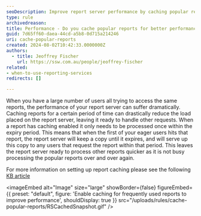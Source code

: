 ```yaml
---
seoDescription: Improve report server performance by caching popular reports to reduce server load and deliver faster results.
type: rule
archivedreason:
title: Performance - Do you cache popular reports for better performance?
guid: 7d65ff60-daea-44cd-a5b8-0d715a214246
uri: cache-popular-reports
created: 2024-08-02T10:42:33.0000000Z
authors:
  - title: Jeoffrey Fischer
    url: https://ssw.com.au/people/jeoffrey-fischer
related:
- when-to-use-reporting-services
redirects: []

---
```


When you have a large number of users all trying to access the same reports, the performance of your report server can suffer dramatically. Caching reports for a certain period of time can drastically reduce the load placed on the report server, leaving it ready to handle other requests.
When a report has caching enabled it only needs to be processed once within the expiry period. This means that when the first of your eager users hits that report, the report server will keep a copy until it expires, and will serve up this copy to any users that request the report within that period. This leaves the report server ready to process other reports quicker as it is not busy processing the popular reports over and over again.

For more information on setting up report caching please see the following [KB article](http://www.ssw.com.au/ssw/KB/KB.aspx?KBID=Q1668240)


<imageEmbed
  alt="Image"
  size="large"
  showBorder={false}
  figureEmbed={{
    preset: "default",
    figure: 'Enable caching for frequently used reports to improve performance',
    shouldDisplay: true
  }}
  src="/uploads/rules/cache-popular-reports/RSCachedSnapshot.gif"
/>